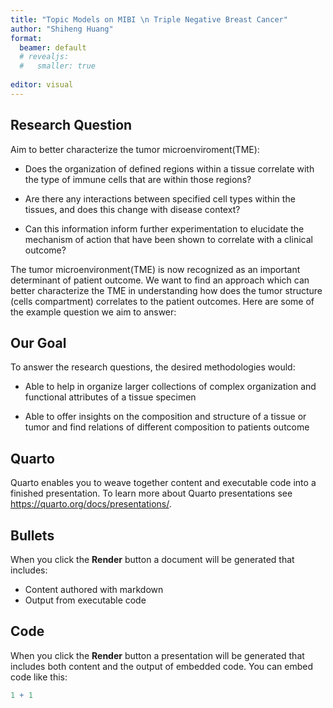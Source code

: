 ```yaml
---
title: "Topic Models on MIBI \n Triple Negative Breast Cancer"
author: "Shiheng Huang"
format: 
  beamer: default
  # revealjs: 
  #   smaller: true
  
editor: visual
---
```


## Research Question

Aim to better characterize the tumor microenviroment(TME):

-   Does the organization of defined regions within a tissue correlate with the type of immune cells that are within those regions?

-   Are there any interactions between specified cell types within the tissues, and does this change with disease context?

-   Can this information inform further experimentation to elucidate the mechanism of action that have been shown to correlate with a clinical outcome?

::: notes
The tumor microenvironment(TME) is now recognized as an important determinant of patient outcome. We want to find an approach which can better characterize the TME in understanding how does the tumor structure (cells compartment) correlates to the patient outcomes. Here are some of the example question we aim to answer:
:::

## Our Goal

To answer the research questions, the desired methodologies would:

-   Able to help in organize larger collections of complex organization and functional attributes of a tissue specimen

-   Able to offer insights on the composition and structure of a tissue or tumor and find relations of different composition to patients outcome

## Quarto

Quarto enables you to weave together content and executable code into a finished presentation. To learn more about Quarto presentations see <https://quarto.org/docs/presentations/>.

## Bullets

When you click the **Render** button a document will be generated that includes:

-   Content authored with markdown
-   Output from executable code

## Code

When you click the **Render** button a presentation will be generated that includes both content and the output of embedded code. You can embed code like this:

```r
1 + 1
```
